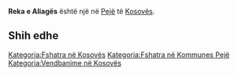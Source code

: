 {{Fshat në 
 | Emri                = Reka e Aliagës
 | EmriAlt                = 
 | NAME_SHORT_FORM=      
 | NAME_GENERIC=      
 | NAME_SORT_NAME_RO=      REKAEALIAGES
 | FULL_NAME_RO = Reka e Aliagës
 | FULL_NAME_ND_RO=Reka e Aliages
 | SORT_NAME_RG=REKAEALIAGES
 | FULL_NAME_RG=Reka e Aliagës
 | FULL_NAME_ND_RG=Reka e Aliages
 | SRP_NAME_SHORT_FORM=      
 | SRP_NAME_GENERIC=      
 | SRP_NAME_SORT_NAME_RO=      
 | SRP_FULL_NAME_RO = 
 | SRP_FULL_NAME_ND_RO=
 | SRP_SORT_NAME_RG=
 | SRP_FULL_NAME_RG=
 | SRP_FULL_NAME_ND_RG=
 | Emri (Rasa dhanore) = 
 | Figura              = 
 | Shteti              = Kosovo
 | Komuna              = Pejë
 | Kodi postar         = 
 | Sipërfaqja          = 

 | Popullsia           = 

 | Regj. i popullsisë  = 
 | Dend. e popullsisë  = 
 | Faqja zyrtare       = 
 <!--- Koordinatat ----> 
 | Gjerësia            = 42.728333
 | Gjatësia            = 20.159444
 | Lartësia            = 
}}
'''Reka e Aliagës''' është një [[]] në [[Pejë]] të [[Kosovës]].

<!-- == Gjeografia == -->
<!-- == Historia == -->
<!-- == Demografia == -->
== Shih edhe ==
{{Komuna Pejë}}
{{Kosovo-Administrata-Cung}}

[[Kategoria:Fshatra në Kosovës]]
[[Kategoria:Fshatra në Kommunes Pejë]]
[[Kategoria:Vendbanime në Kosovës]]
